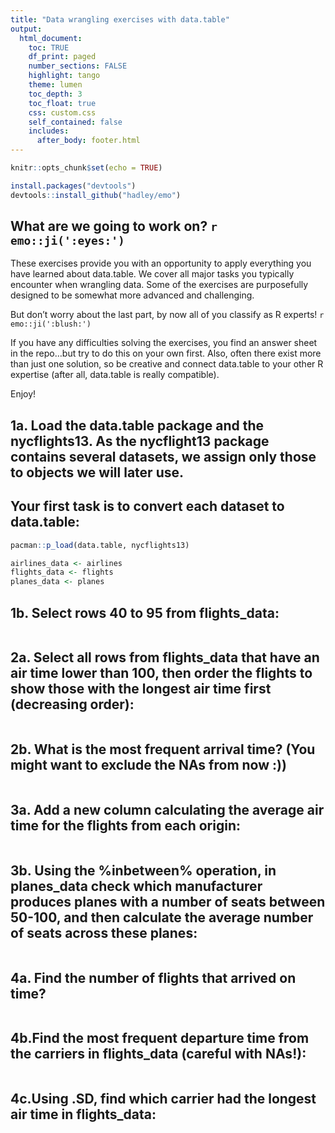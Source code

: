 ```yaml
---
title: "Data wrangling exercises with data.table"
output: 
  html_document:
    toc: TRUE
    df_print: paged
    number_sections: FALSE
    highlight: tango
    theme: lumen
    toc_depth: 3
    toc_float: true
    css: custom.css 
    self_contained: false
    includes:
      after_body: footer.html
---
```


```r
knitr::opts_chunk$set(echo = TRUE)

install.packages("devtools")
devtools::install_github("hadley/emo")
```

## What are we going to work on? `r emo::ji(':eyes:')`

These exercises provide you with an opportunity to apply everything you have learned about data.table. We cover all major tasks you typically encounter when wrangling data. Some of the exercises are purposefully designed to be somewhat more advanced and challenging. 

But don't worry about the last part, by now all of you classify as R experts! `r emo::ji(':blush:')`

If you have any difficulties solving the exercises, you find an answer sheet in the repo...but try to do this on your own first. Also, often there exist more than just one solution, so be creative and connect data.table to your other R expertise (after all, data.table is really compatible).

Enjoy!

## 1a. Load the data.table package and the nycflights13. As the nycflight13 package contains several datasets, we assign only those to objects we will later use.
## Your first task is to convert each dataset to data.table:

```r
pacman::p_load(data.table, nycflights13)

airlines_data <- airlines
flights_data <- flights
planes_data <- planes

```


## 1b. Select rows 40 to 95 from flights_data:


```r


```


## 2a. Select all rows from flights_data that have an air time lower than 100, then order the flights to show those with the longest air time first (decreasing order):


```r


```


## 2b. What is the most frequent arrival time? (You might want to exclude the NAs from now :))


```r


```


## 3a. Add a new column calculating the average air time for the flights from each origin:


```r


```


## 3b. Using the %inbetween% operation, in planes_data check which manufacturer produces planes with a number of seats between 50-100, and then calculate the average number of seats across these planes:


```r


```


## 4a. Find the number of flights that arrived on time?


```r


```


## 4b.Find the most frequent departure time from the carriers in flights_data (careful with NAs!):


```r


```


## 4c.Using .SD, find which carrier had the longest air time in flights_data:


```r

```

